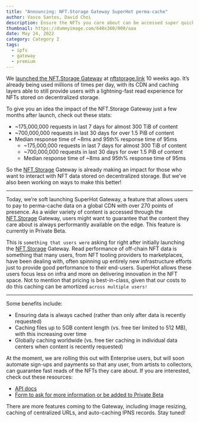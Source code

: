 ```yaml
---
title: "Announcing: NFT.Storage Gateway SuperHot perma-cache"
author: Vasco Santos, David Choi
description: Ensure the NFTs you care about can be accessed super quickly
thumbnail: https://dummyimage.com/640x360/000/aaa
date: May 24, 2022
category: Category 2
tags:
  - ipfs
  - gateway
  - premium
---
```


We [launched the NFT.Storage Gateway](https://nft.storage/blog/post/2022-03-08-gateway-release/) at [nftstorage.link](http://nftstorage.link) 10 weeks ago. It’s already being used millions of times per day, with its CDN and caching layers able to still provide users with a lightning-fast read experience for NFTs stored on decentralized storage.

To give you an idea the impact of the NFT.Storage Gateway just a few months after launch, check out these stats:

- ~175,000,000 requests in last 7 days for almost 300 TiB of content
- ~700,000,000 requests in last 30 days for over 1.5 PiB of content
- Median response time of ~8ms and 95th% response time of 95ms
  - ~175,000,000 requests in last 7 days for almost 300 TiB of content
  - ~700,000,000 requests in last 30 days for over 1.5 PiB of content
  - Median response time of ~8ms and 95th% response time of 95ms

So the [NFT.Storage](http://NFT.Storage) Gateway is already making an impact for those who want to interact with NFT data stored on decentralized storage. But we’ve also been working on ways to make this better!

---------------------------------------

Today, we’re soft launching SuperHot Gateway, a feature that allows users to pay to perma-cache data on a global CDN with over 270 points of presence. As a wider variety of content is accessed through the [NFT.Storage](http://NFT.Storage) Gateway, users might want to guarantee that the content they care about is always performantly available on the edge. This feature is currently in Private Beta.

This is `something that users were` asking for right after initially launching the [NFT.Storage](http://NFT.Storage) Gateway. Read performance of off-chain NFT data is something that many users, from NFT tooling providers to marketplaces, have been dealing with, often spinning up entirely new infrastructure efforts just to provide good performance to their end-users. SuperHot allows these users focus less on infra and more on delivering innovation in the NFT space. Not to mention that pricing is best-in-class, given that our costs to do this caching can be amortized `across multiple users!`

--------

Some benefits include:

- Ensuring data is always cached (rather than only after data is recently requested)
- Caching files up to 5GB content length (vs. free tier limited to 512 MB), with this increasing over time
- Globally caching worldwide (vs. free tier caching in individual data centers when content is recently requested)

At the moment, we are rolling this out with Enterprise users, but will soon automate sign-ups and payments so that any user, from artists to collectors, can guarantee fast reads of the NFTs they care about. If you are interested, check out these resources:

- [API docs](https://nftstorage.link/api-docs)
- [Form to ask for more information or be added to Private Beta](https://nftstorage.link/#superhot)

There are more features coming to the Gateway, including image resizing, caching of centralized URLs, and auto-caching IPNS records. Stay tuned!
